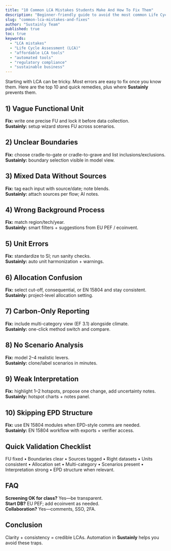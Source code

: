 ```yaml
---
title: "10 Common LCA Mistakes Students Make And How To Fix Them"
description: "Beginner-friendly guide to avoid the most common Life Cycle Assessment mistakes with quick fixes and practical tips using Sustainly."
slug: "common-lca-mistakes-and-fixes"
author: "Sustainly Team"
published: true
toc: true
keywords:
  - "LCA mistakes"
  - "Life Cycle Assessment (LCA)"
  - "affordable LCA tools"
  - "automated tools"
  - "regulatory compliance"
  - "sustainable business"
---
```


Starting with LCA can be tricky. Most errors are easy to fix once you know them. Here are the top 10 and quick remedies, plus where **Sustainly** prevents them.

## 1) Vague Functional Unit
**Fix:** write one precise FU and lock it before data collection.  
**Sustainly:** setup wizard stores FU across scenarios.

## 2) Unclear Boundaries
**Fix:** choose cradle-to-gate or cradle-to-grave and list inclusions/exclusions.  
**Sustainly:** boundary selection visible in model view.

## 3) Mixed Data Without Sources
**Fix:** tag each input with source/date; note blends.  
**Sustainly:** attach sources per flow; AI notes.

## 4) Wrong Background Process
**Fix:** match region/tech/year.  
**Sustainly:** smart filters + suggestions from EU PEF / ecoinvent.

## 5) Unit Errors
**Fix:** standardize to SI; run sanity checks.  
**Sustainly:** auto unit harmonization + warnings.

## 6) Allocation Confusion
**Fix:** select cut-off, consequential, or EN 15804 and stay consistent.  
**Sustainly:** project-level allocation setting.

## 7) Carbon-Only Reporting
**Fix:** include multi-category view (EF 3.1) alongside climate.  
**Sustainly:** one-click method switch and compare.

## 8) No Scenario Analysis
**Fix:** model 2–4 realistic levers.  
**Sustainly:** clone/label scenarios in minutes.

## 9) Weak Interpretation
**Fix:** highlight 1–2 hotspots, propose one change, add uncertainty notes.  
**Sustainly:** hotspot charts + notes panel.

## 10) Skipping EPD Structure
**Fix:** use EN 15804 modules when EPD-style comms are needed.  
**Sustainly:** EN 15804 workflow with exports + verifier access.

## Quick Validation Checklist
FU fixed • Boundaries clear • Sources tagged • Right datasets • Units consistent • Allocation set • Multi-category • Scenarios present • Interpretation strong • EPD structure when relevant.

## FAQ
**Screening OK for class?** Yes—be transparent.  
**Start DB?** EU PEF; add ecoinvent as needed.  
**Collaboration?** Yes—comments, SSO, 2FA.

## Conclusion
Clarity + consistency = credible LCAs. Automation in **Sustainly** helps you avoid these traps.
